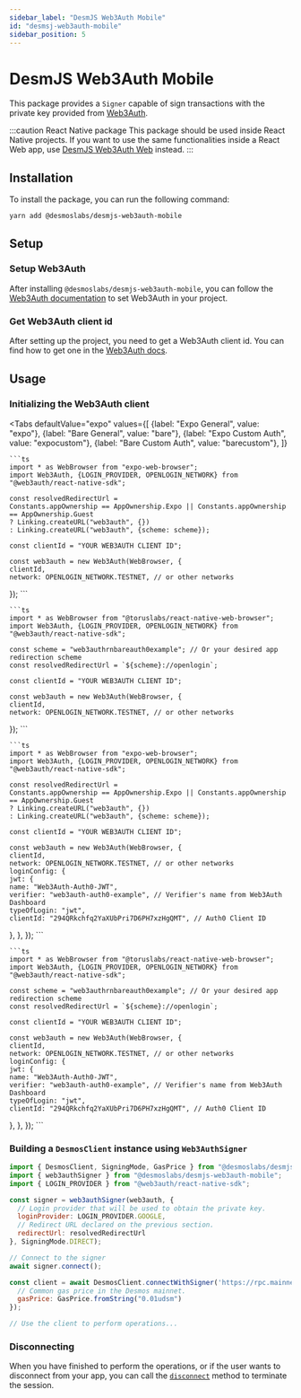 ```yaml
---
sidebar_label: "DesmJS Web3Auth Mobile"
id: "desmsj-web3auth-mobile"
sidebar_position: 5
---
```



# DesmJS Web3Auth Mobile

This package provides a `Signer` capable of sign transactions with the
private key provided from [Web3Auth](https://web3auth.io).

:::caution React Native package
This package should be used inside React Native projects. If you want to use the same functionalities inside a
React Web app, use [DesmJS Web3Auth Web](./web3auth-web.md) instead.
:::

## Installation

To install the package, you can run the following command:
```shell
yarn add @desmoslabs/desmjs-web3auth-mobile
```

## Setup

### Setup Web3Auth

After installing `@desmoslabs/desmjs-web3auth-mobile`, you can follow
the [Web3Auth documentation](https://web3auth.io/docs/sdk/react-native/) to set Web3Auth in your project.

### Get Web3Auth client id

After setting up the project, you need to get a Web3Auth client id. You can find how to
get one in the [Web3Auth docs](https://web3auth.io/docs/developer-dashboard/get-client-id).

## Usage

### Initializing the Web3Auth client

<Tabs
  defaultValue="expo"
  values={[
    {label: "Expo General", value: "expo"},
    {label: "Bare General", value: "bare"},
    {label: "Expo Custom Auth", value: "expocustom"},
    {label: "Bare Custom Auth", value: "barecustom"},
  ]}
>

  <TabItem value="expo">

    ```ts
    import * as WebBrowser from "expo-web-browser";
    import Web3Auth, {LOGIN_PROVIDER, OPENLOGIN_NETWORK} from "@web3auth/react-native-sdk";

    const resolvedRedirectUrl =
    Constants.appOwnership == AppOwnership.Expo || Constants.appOwnership == AppOwnership.Guest
    ? Linking.createURL("web3auth", {})
    : Linking.createURL("web3auth", {scheme: scheme});

    const clientId = "YOUR WEB3AUTH CLIENT ID";

    const web3auth = new Web3Auth(WebBrowser, {
    clientId,
    network: OPENLOGIN_NETWORK.TESTNET, // or other networks
  });
    ```
  </TabItem>

  <TabItem value="bare">

    ```ts
    import * as WebBrowser from "@toruslabs/react-native-web-browser";
    import Web3Auth, {LOGIN_PROVIDER, OPENLOGIN_NETWORK} from "@web3auth/react-native-sdk";

    const scheme = "web3authrnbareauth0example"; // Or your desired app redirection scheme
    const resolvedRedirectUrl = `${scheme}://openlogin`;

    const clientId = "YOUR WEB3AUTH CLIENT ID";

    const web3auth = new Web3Auth(WebBrowser, {
    clientId,
    network: OPENLOGIN_NETWORK.TESTNET, // or other networks
  });
    ```

  </TabItem>

  <TabItem value="expocustom">

    ```ts
    import * as WebBrowser from "expo-web-browser";
    import Web3Auth, {LOGIN_PROVIDER, OPENLOGIN_NETWORK} from "@web3auth/react-native-sdk";

    const resolvedRedirectUrl =
    Constants.appOwnership == AppOwnership.Expo || Constants.appOwnership == AppOwnership.Guest
    ? Linking.createURL("web3auth", {})
    : Linking.createURL("web3auth", {scheme: scheme});

    const clientId = "YOUR WEB3AUTH CLIENT ID";

    const web3auth = new Web3Auth(WebBrowser, {
    clientId,
    network: OPENLOGIN_NETWORK.TESTNET, // or other networks
    loginConfig: {
    jwt: {
    name: "Web3Auth-Auth0-JWT",
    verifier: "web3auth-auth0-example", // Verifier's name from Web3Auth Dashboard
    typeOfLogin: "jwt",
    clientId: "294QRkchfq2YaXUbPri7D6PH7xzHgQMT", // Auth0 Client ID
  },
  },
  });
    ```

  </TabItem>

  <TabItem value="barecustom">

    ```ts
    import * as WebBrowser from "@toruslabs/react-native-web-browser";
    import Web3Auth, {LOGIN_PROVIDER, OPENLOGIN_NETWORK} from "@web3auth/react-native-sdk";

    const scheme = "web3authrnbareauth0example"; // Or your desired app redirection scheme
    const resolvedRedirectUrl = `${scheme}://openlogin`;

    const clientId = "YOUR WEB3AUTH CLIENT ID";

    const web3auth = new Web3Auth(WebBrowser, {
    clientId,
    network: OPENLOGIN_NETWORK.TESTNET, // or other networks
    loginConfig: {
    jwt: {
    name: "Web3Auth-Auth0-JWT",
    verifier: "web3auth-auth0-example", // Verifier's name from Web3Auth Dashboard
    typeOfLogin: "jwt",
    clientId: "294QRkchfq2YaXUbPri7D6PH7xzHgQMT", // Auth0 Client ID
  },
  },
  });
    ```

  </TabItem>
</Tabs>

### Building a `DesmosClient` instance using `Web3AuthSigner`

```js
import { DesmosClient, SigningMode, GasPrice } from "@desmoslabs/desmjs";
import { web3authSigner } from "@desmoslabs/desmjs-web3auth-mobile";
import { LOGIN_PROVIDER } from "@web3auth/react-native-sdk";

const signer = web3authSigner(web3auth, {
  // Login provider that will be used to obtain the private key.
  loginProvider: LOGIN_PROVIDER.GOOGLE,
  // Redirect URL declared on the previous section.
  redirectUrl: resolvedRedirectUrl
}, SigningMode.DIRECT);

// Connect to the signer
await signer.connect();

const client = await DesmosClient.connectWithSigner('https://rpc.mainnet.desmos.network', signer, {
  // Common gas price in the Desmos mainnet.
  gasPrice: GasPrice.fromString("0.01udsm")
});

// Use the client to perform operations...
```

### Disconnecting

When you have finished to perform the operations, or if the user wants to disconnect from your app, you can
call the [`disconnect`](../api/classes/desmoslabs_desmjs_keplr.KeplrSigner.md#disconnect) method
to terminate the session.
